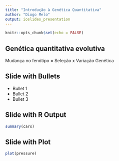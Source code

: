 ```yaml
---
title: "Introdução à Genética Quantitativa"
author: "Diogo Melo"
output: ioslides_presentation
---
```


```r
knitr::opts_chunk$set(echo = FALSE)
```

## Genética quantitativa evolutiva

Mudança no fenótipo = Seleção x Variação Genética


## Slide with Bullets

- Bullet 1
- Bullet 2
- Bullet 3

## Slide with R Output

```r
summary(cars)
```

## Slide with Plot

```r
plot(pressure)
```

